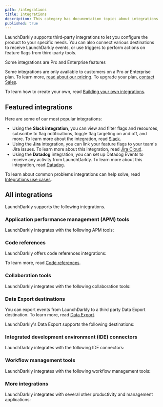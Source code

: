 ```yaml
---
path: /integrations
title: Integrations
description: This category has documentation topics about integrations from third-party apps. You can also connect various destinations to receive LaunchDarkly events.
published: true
---
```


LaunchDarkly supports third-party integrations to let you configure the product to your specific needs. You can also connect various destinations to receive LaunchDarkly events, or use triggers to perform actions on feature flags from third-party tools.

<Callout intent="primary">
<CalloutTitle>Some integrations are Pro and Enterprise features</CalloutTitle>
<CalloutDescription>

Some integrations are only available to customers on a Pro or Enterprise plan. To learn more, [read about our pricing](https://launchdarkly.com/pricing/). To upgrade your plan, [contact Sales](https://launchdarkly.com/contact-sales/).

</CalloutDescription>
</Callout>

To learn how to create your own, read [Building your own integrations](/integrations/building-integrations).

## Featured integrations

Here are some of our most popular integrations:

- Using the **Slack integration**, you can view and filter flags and resources, subscribe to flag notifications, toggle flag targeting on and off, and more. To learn more about the integration, read [Slack](/integrations/slack).
- Using the **Jira** integration, you can link your feature flags to your team's Jira issues. To learn more about this integration, read [Jira Cloud](/integrations/jira).
- Using the **Datadog** integration, you can set up Datadog Events to receive any activity from LaunchDarkly. To learn more about this integration, read [Datadog](/integrations/datadog).

To learn about common problems integrations can help solve, read [Integrations use cases](/guides/best-practices/integrations-use-cases).

## All integrations

LaunchDarkly supports the following integrations.

### Application performance management (APM) tools

LaunchDarkly integrates with the following APM tools:

<ChildPageList path="/integrations/app-performance" />

### Code references

LaunchDarkly offers code references integrations:

<ChildPageList path="/home/code/code-references" omit="/home/code/custom-config" />

To learn more, read [Code references](/home/code/code-references).

### Collaboration tools

LaunchDarkly integrates with the following collaboration tools:

<ChildPageList path="/integrations/collaboration" />

### Data Export destinations

You can export events from LaunchDarkly to a third party Data Export destination. To learn more, read [Data Export](/home/data-export).

LaunchDarkly's Data Export supports the following destinations:

<ChildPageList path="/home/data-export" omit="/home/data-export/schema-reference" />

### Integrated development environment (IDE) connectors

LaunchDarkly integrates with the following IDE connectors:

<ChildPageList path="/integrations/ide" />

### Workflow management tools

LaunchDarkly integrates with the following workflow management tools:

<ChildPageList path="/integrations/workflow" />

### More integrations

LaunchDarkly integrates with several other productivity and management applications:

<ChildPageList path="/integrations/more" />
